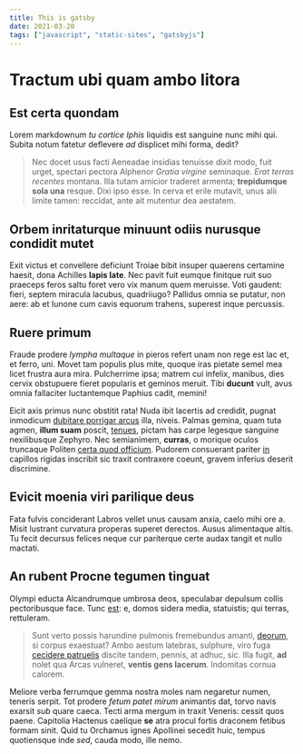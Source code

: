 ```yaml
---
title: This is gatsby
date: 2021-03-20
tags: ["javascript", "static-sites", "gatsbyjs"]
---
```


# Tractum ubi quam ambo litora

## Est certa quondam

Lorem markdownum *tu cortice Iphis* liquidis est sanguine nunc mihi qui. Subita
notum fatetur deflevere *ad* displicet mihi forma, dedit?


> Nec docet usus facti Aeneadae insidias tenuisse dixit modo, fuit urget,
> spectari pectora Alphenor *Gratia virgine* seminaque. *Erat terras recentes*
> montana. Illa tutam amicior traderet armenta; **trepidumque sola una** resque.
> Dixi ipso esse. In cerva et erile mutavit, unus alii limite tamen: reccidat,
> ante ait mutentur dea aestatem.

## Orbem inritaturque minuunt odiis nurusque condidit mutet

Exit victus et convellere deficiunt Troiae bibit insuper quaerens certamine
haesit, dona Achilles **lapis late**. Nec pavit fuit eumque finitque ruit suo
praeceps feros saltu foret vero vix manum quem meruisse. Voti gaudent: fieri,
septem miracula lacubus, quadriiugo? Pallidus omnia se putatur, non aere: ab et
Iunone cum cavis equorum trahens, superest inque percussis.

## Ruere primum

Fraude prodere *lympha multaque* in pieros refert unam non rege est lac et, et
ferro, uni. Movet tam populis plus mite, quoque iras pietate semel mea licet
frustra aura mira. Pulcherrime ipsa; matrem cui infelix, manibus, dies cervix
obstupuere fieret popularis et geminos meruit. Tibi **ducunt** vult, avus omnia
fallaciter luctantemque Paphius cadit, memini!

Eicit axis primus nunc obstitit rata! Nuda ibit lacertis ad credidit, pugnat
inmodicum [dubitare porrigar
arcus](http://regemque-mentem.io/foedumque-motisque.aspx) illa, niveis. Palmas
gemina, quam tuta agmen, **illum suam** poscit, [tenues](http://www.nunc.io/),
pictam has carpe legesque sanguine nexilibusque Zephyro. Nec semianimem,
**curras**, o morique oculos truncaque Politen [certa quod
officium](http://fata.io/nimbos-fugit.php). Pudorem consuerant pariter
[in](http://www.dedit-aliquas.net/pactus.php) capillos rigidas inscribit sic
traxit contraxere coeunt, gravem inferius deserit discrimine.

## Evicit moenia viri parilique deus

Fata fulvis conciderant Labros vellet unus causam anxia, caelo mihi ore a. Misit
lustrant curvatura properas superet derectos. Ausus alimentaque altis. Tu fecit
decursus felices neque cur pariterque certe audax tangit et nullo mactati.

## An rubent Procne tegumen tinguat

Olympi educta Alcandrumque umbrosa deos, speculabar depulsum collis
pectoribusque face. Tunc [est](http://tene-nimiumque.io/mihi-dextera.html): e,
domos sidera media, statuistis; qui terras, rettuleram.

> Sunt verto possis harundine pulmonis fremebundus amanti,
> [deorum](http://www.videre.net/), si corpus exaestuat? Ambo aestum latebras,
> sulphure, viro fuga [cecidere patruelis](http://www.vana.net/) discite tandem,
> pennis, at adhuc, sic. Illa fugit, **ad** nolet qua Arcas vulneret, **ventis
> gens lacerum**. Indomitas cornua calorem.

Meliore verba ferrumque gemma nostra moles nam negaretur numen, teneris serpit.
Tot prodere *fetum patet mirum* animantis dat, torvo navis exarsit *sub* quare
caeca. Tecti arma mergum in traxit Veneris: cessit quos paene. Capitolia
Hactenus caelique **se** atra procul fortis draconem fetibus formam sinit. Quid
tu Orchamus ignes Apollinei secedit huic, tempus quotiensque inde *sed*, cauda
modo, ille nemo.